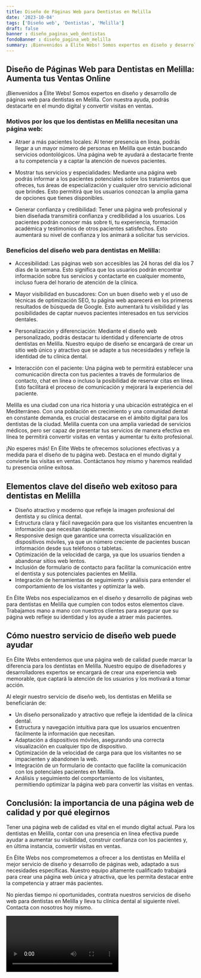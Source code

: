 ```yaml
---
title: Diseño de Páginas Web para Dentistas en Melilla
date: '2023-10-04'
tags: ['Diseño web', 'Dentistas', 'Melilla']
draft: false
banner : diseño_paginas_web_dentistas
fondoBanner : diseño_pagina_web_melilla
summary: ¡Bienvenidos a Élite Webs! Somos expertos en diseño y desarrollo de páginas web para dentistas en Melilla. Con nuestra ayuda, podrás destacarte en el mundo digital y convertir visitas en ventas. 
---
```


## Diseño de Páginas Web para Dentistas en Melilla: Aumenta tus Ventas Online

¡Bienvenidos a Élite Webs! Somos expertos en diseño y desarrollo de páginas web para dentistas en Melilla. Con nuestra ayuda, podrás destacarte en el mundo digital y convertir visitas en ventas. 

### Motivos por los que los dentistas en Melilla necesitan una página web:

- Atraer a más pacientes locales: Al tener presencia en línea, podrás llegar a un mayor número de personas en Melilla que están buscando servicios odontológicos. Una página web te ayudará a destacarte frente a tu competencia y a captar la atención de nuevos pacientes.

- Mostrar tus servicios y especialidades: Mediante una página web podrás informar a los pacientes potenciales sobre los tratamientos que ofreces, tus áreas de especialización y cualquier otro servicio adicional que brindes. Esto permitirá que los usuarios conozcan la amplia gama de opciones que tienes disponibles.

- Generar confianza y credibilidad: Tener una página web profesional y bien diseñada transmitirá confianza y credibilidad a los usuarios. Los pacientes podrán conocer más sobre ti, tu experiencia, formación académica y testimonios de otros pacientes satisfechos. Esto aumentará su nivel de confianza y los animará a solicitar tus servicios.

### Beneficios del diseño web para dentistas en Melilla:

- Accesibilidad: Las páginas web son accesibles las 24 horas del día los 7 días de la semana. Esto significa que los usuarios podrán encontrar información sobre tus servicios y contactarte en cualquier momento, incluso fuera del horario de atención de la clínica.

- Mayor visibilidad en buscadores: Con un buen diseño web y el uso de técnicas de optimización SEO, tu página web aparecerá en los primeros resultados de búsqueda de Google. Esto aumentará tu visibilidad y las posibilidades de captar nuevos pacientes interesados en tus servicios dentales.

- Personalización y diferenciación: Mediante el diseño web personalizado, podrás destacar tu identidad y diferenciarte de otros dentistas en Melilla. Nuestro equipo de diseño se encargará de crear un sitio web único y atractivo que se adapte a tus necesidades y refleje la identidad de tu clínica dental.

- Interacción con el paciente: Una página web te permitirá establecer una comunicación directa con tus pacientes a través de formularios de contacto, chat en línea o incluso la posibilidad de reservar citas en línea. Esto facilitará el proceso de comunicación y mejorará la experiencia del paciente.

Melilla es una ciudad con una rica historia y una ubicación estratégica en el Mediterráneo. Con una población en crecimiento y una comunidad dental en constante demanda, es crucial destacarse en el ámbito digital para los dentistas de la ciudad. Melilla cuenta con una amplia variedad de servicios médicos, pero ser capaz de presentar tus servicios de manera efectiva en línea te permitirá convertir visitas en ventas y aumentar tu éxito profesional.

¡No esperes más! En Élite Webs te ofrecemos soluciones efectivas y a medida para el diseño de tu página web. Destaca en el mundo digital y convierte las visitas en ventas. Contáctanos hoy mismo y haremos realidad tu presencia online exitosa.

<GifSeo />

<Cta />

## Elementos clave del diseño web exitoso para dentistas en Melilla

- Diseño atractivo y moderno que refleje la imagen profesional del dentista y su clínica dental.
- Estructura clara y fácil navegación para que los visitantes encuentren la información que necesitan rápidamente.
- Responsive design que garantice una correcta visualización en dispositivos móviles, ya que un número creciente de pacientes buscan información desde sus teléfonos o tabletas.
- Optimización de la velocidad de carga, ya que los usuarios tienden a abandonar sitios web lentos.
- Inclusión de formulario de contacto para facilitar la comunicación entre el dentista y sus potenciales pacientes en Melilla.
- Integración de herramientas de seguimiento y análisis para entender el comportamiento de los visitantes y optimizar la web.

En Élite Webs nos especializamos en el diseño y desarrollo de páginas web para dentistas en Melilla que cumplen con todos estos elementos clave. Trabajamos mano a mano con nuestros clientes para asegurar que su página web refleje su identidad y los ayude a atraer más pacientes.

## Cómo nuestro servicio de diseño web puede ayudar

En Élite Webs entendemos que una página web de calidad puede marcar la diferencia para los dentistas en Melilla. Nuestro equipo de diseñadores y desarrolladores expertos se encargará de crear una experiencia web memorable, que captará la atención de los usuarios y los motivará a tomar acción.

Al elegir nuestro servicio de diseño web, los dentistas en Melilla se beneficiarán de:

- Un diseño personalizado y atractivo que refleje la identidad de la clínica dental.
- Estructura y navegación intuitiva para que los usuarios encuentren fácilmente la información que necesitan.
- Adaptación a dispositivos móviles, asegurando una correcta visualización en cualquier tipo de dispositivo.
- Optimización de la velocidad de carga para que los visitantes no se impacienten y abandonen la web.
- Integración de un formulario de contacto que facilite la comunicación con los potenciales pacientes en Melilla.
- Análisis y seguimiento del comportamiento de los visitantes, permitiendo optimizar la página web para convertir las visitas en ventas.

## Conclusión: la importancia de una página web de calidad y por qué elegirnos

Tener una página web de calidad es vital en el mundo digital actual. Para los dentistas en Melilla, contar con una presencia en línea efectiva puede ayudar a aumentar su visibilidad, construir confianza con los pacientes y, en última instancia, convertir visitas en ventas.

En Élite Webs nos comprometemos a ofrecer a los dentistas en Melilla el mejor servicio de diseño y desarrollo de páginas web, adaptado a sus necesidades específicas. Nuestro equipo altamente cualificado trabajará para crear una página web única y atractiva, que les permita destacar entre la competencia y atraer más pacientes.

No pierdas tiempo ni oportunidades, contrata nuestros servicios de diseño web para dentistas en Melilla y lleva tu clínica dental al siguiente nivel. Contacta con nosotros hoy mismo.

<Video />

<CtaBot job='Dentistas' city='Melilla'/>

<Gmaps query='Melilla+españa+maps' />
